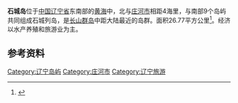 {{Infobox Islands
| plural = yes
| name             =石城岛
| image name       = ISS021-E-5279 - View of China (cropped).jpg
| image caption    = 石城岛卫星照片（2009年）
| image size       = 
| locator map      ={{Location map|China Liaoning|lat=39.519933|long=122.990456}}
| map_custom       = 
| native name      = 
| native name link = 
| other_names         = 
| location         = [[黄海|黄海]]
| coordinates      = {{Coord|39|31|11|N|122|59|25|E|display=inline}}
| archipelago      = [[长山群岛|长山群岛]][[石城列岛|石城列岛]]
| total islands    = 
| major islands    = 
| area             =26.77平方公里
| length           =
| width            =
| coastline        =35.4公里
| highest mount    = 
| elevation        = 
| country                         = China
| country admin divisions title     = 省
| country admin divisions           = [[辽宁省|辽宁省]]
| country admin divisions title 1   = 地级市
| country admin divisions 1         = [[大连市|大连市]]
| country admin divisions title 2   = 县级市
| country admin divisions 2         =[[庄河市|庄河市]]
| population       = 
| population as of = 
| density          = 
| ethnic groups    = 
| additional info  =
}}
'''石城岛'''位于[[中国|中国]][[辽宁省|辽宁省]]东南部的[[黄海|黄海]]中，北与[[庄河市|庄河市]]相距4海里，与南部9个岛屿共同组成石城列岛，是[[长山群岛|长山群岛]]中距大陆最近的岛群。面积26.77平方公里<ref>{{cite web | language = zh-cn | publisher = 辽宁科普 | title = 庄河石城岛 | url = http://www.lnkp.gov.cn/liaoning/h3/200904/6743.html | date = 2009-04-17 | accessdate = 2011-10-03 }}{{dead link|date=2018年4月 |bot=InternetArchiveBot |fix-attempted=yes }}</ref>。经济以水产养殖和旅游业为主。
==参考资料==
{{reflist}}
[[Category:辽宁岛屿|Category:辽宁岛屿]]
[[Category:庄河市|Category:庄河市]]
[[Category:辽宁旅游|Category:辽宁旅游]]